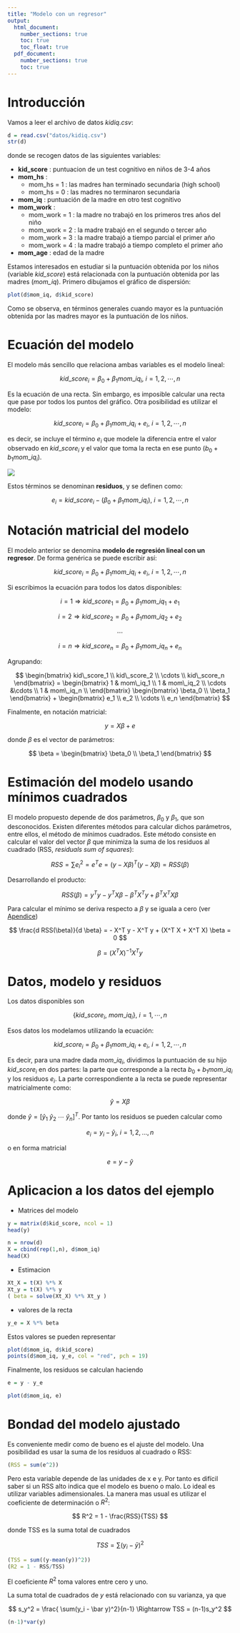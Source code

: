 ```yaml
---
title: "Modelo con un regresor"
output: 
  html_document:
    number_sections: true
    toc: true
    toc_float: true
  pdf_document:
    number_sections: true
    toc: true
---
```



# Introducción

Vamos a leer el archivo de datos *kidiq.csv*:

```r
d = read.csv("datos/kidiq.csv")
str(d)
```

donde se recogen datos de las siguientes variables:

- **kid_score**    : puntuacion de un test cognitivo en niños de 3-4 años
- **mom_hs**       :
    - mom_hs = 1 : las madres han terminado secundaria (high school)
    - mom_hs = 0 : las madres no terminaron secundaria
- **mom_iq**       : puntuación de la madre en otro test cognitivo
- **mom_work**     :
    - mom_work = 1 : la madre no trabajó en los primeros tres años del niño
    - mom_work = 2 : la madre trabajó en el segundo o tercer año
    - mom_work = 3 : la madre trabajó a tiempo parcial el primer año
    - mom_work = 4 : la madre trabajó a tiempo completo el primer año
- **mom_age**      : edad de la madre

Estamos interesados en estudiar si la puntuación obtenida por los niños (variable *kid_score*) está relacionada con la puntuación obtenida por las madres (*mom_iq*). Primero dibujamos el gráfico de dispersión:

```r
plot(d$mom_iq, d$kid_score)
```

Como se observa, en términos generales cuando mayor es la puntuación obtenida por las madres mayor es la puntuación de los niños. 

# Ecuación del modelo

El modelo más sencillo que relaciona ambas variables es el modelo lineal:

$$
kid\_score_i = \beta_0 + \beta_1 mom\_iq_i, \ i = 1,2,\cdots,n
$$

Es la ecuación de una recta. Sin embargo, es imposible calcular una recta que pase por todos los puntos del gráfico. Otra posibilidad es utilizar el modelo:

$$
kid\_score_i = \beta_0 + \beta_1 mom\_iq_i + e_i, \ i = 1,2,\cdots,n
$$

es decir, se incluye el término $e_i$ que modele la diferencia entre el valor observado en $kid\_score_i$ y el valor que toma la recta en ese punto ($b_0 + b_1 mom\_iq_i$).

![](imagenes/residuo.jpg)

Estos términos se denominan **residuos**, y se definen como:

$$
e_i = kid\_score_i - (\beta_0 + \beta_1 mom\_iq_i), \ i = 1,2,\cdots,n
$$


# Notación matricial del modelo

El modelo anterior se denomina **modelo de regresión lineal con un regresor**. De forma genérica se puede escribir así:

$$
kid\_score_i = \beta_0 + \beta_1 mom\_iq_i + e_i, \ i = 1,2,\cdots,n
$$

Si escribimos la ecuación para todos los datos disponibles:

$$
i = 1 \Rightarrow kid\_score_1 = \beta_0 + \beta_1 mom\_iq_1 + e_1
$$

$$
i = 2 \Rightarrow kid\_score_2 = \beta_0 + \beta_1 mom\_iq_2 + e_2
$$

$$
\cdots
$$

$$
i = n \Rightarrow kid\_score_n = \beta_0 + \beta_1 mom\_iq_n + e_n
$$

Agrupando:

$$
\begin{bmatrix}
kid\_score_1 \\ kid\_score_2 \\ \cdots \\ kid\_score_n
\end{bmatrix}
=
\begin{bmatrix}
1 & mom\_iq_1 \\
1 & mom\_iq_2 \\
\cdots &\cdots \\
1 & mom\_iq_n \\
\end{bmatrix}
\begin{bmatrix}
\beta_0 \\ \beta_1
\end{bmatrix}
+
\begin{bmatrix}
e_1 \\ e_2 \\ \cdots \\ e_n
\end{bmatrix}
$$

Finalmente, en notación matricial:

$$
y = X \beta + e
$$

donde $\beta$ es el vector de parámetros:

$$
\beta
=
\begin{bmatrix}
\beta_0 \\ \beta_1
\end{bmatrix}
$$

# Estimación del modelo usando mínimos cuadrados

El modelo propuesto depende de dos parámetros, $\beta_0$ y $\beta_1$, que son desconocidos. Existen diferentes métodos para calcular dichos parámetros, entre ellos, el método de mínimos cuadrados. Este método consiste en calcular el valor del vector $\beta$ que minimiza la suma de los residuos al cuadrado (RSS, *residuals sum of squares*):

$$
RSS = \sum e_i^2 = e^T e = (y - X \beta)^T(y - X \beta) = RSS(\beta)
$$

Desarrollando el producto:

$$
RSS(\beta) = y^T y - y^T X \beta - \beta^T X^T y + \beta^T X^T X \beta
$$

Para calcular el mínimo se deriva respecto a $\beta$ y se iguala a cero (ver [Apendice](apendice_derivadas.html))

$$
\frac{d RSS(\beta)}{d \beta} = - X^T y - X^T y + (X^T X + X^T X) \beta = 0
$$

$$
\beta = (X^TX)^{-1}X^Ty
$$

# Datos, modelo y residuos

Los datos disponibles son 

$$
\{ kid\_score_i, \ mom\_iq_{i}\}, \ i = 1,\cdots,n
$$

Esos datos los modelamos utilizando la ecuación:

$$
kid\_score_i = \beta_0 + \beta_1 mom\_iq_i + e_i, \ i = 1,2,\cdots,n
$$

Es decir, para una madre dada $mom\_iq_i$, dividimos la puntuación de su hijo $kid\_score_i$ en dos partes: la parte que corresponde a la recta $b_0 + b_1 mom\_iq_i$ y los residuos $e_i$. La parte correspondiente a la recta se puede representar matricialmente como:

$$
\hat y = X \beta
$$

donde $\hat y = [\hat y_1 \ \hat y_2 \ \cdots \ \hat y_n]^T$. Por tanto los residuos se pueden calcular como

$$
e_i = y_i - \hat y_i, \ i = 1,2,\ldots,n
$$

o en forma matricial

$$
e = y - \hat y
$$

# Aplicacion a los datos del ejemplo

- Matrices del modelo

```r
y = matrix(d$kid_score, ncol = 1)
head(y)
```

```r
n = nrow(d)
X = cbind(rep(1,n), d$mom_iq)
head(X)
```

- Estimacion

```r
Xt_X = t(X) %*% X
Xt_y = t(X) %*% y
( beta = solve(Xt_X) %*% Xt_y )
```

- valores de la recta

```r
y_e = X %*% beta
```

Estos valores se pueden representar

```r
plot(d$mom_iq, d$kid_score)
points(d$mom_iq, y_e, col = "red", pch = 19)
```

Finalmente, los residuos se calculan haciendo

```r
e = y - y_e
```

```r
plot(d$mom_iq, e)
```


# Bondad del modelo ajustado

Es conveniente medir como de bueno es el ajuste del modelo. Una posibilidad es usar la suma de los residuos al cuadrado o RSS:

```r
(RSS = sum(e^2))
```

Pero esta variable depende de las unidades de x e y. Por tanto es difícil saber si un RSS alto indica que el modelo es bueno o malo. Lo ideal es utilizar variables adimensionales. La manera mas usual es utilizar el coeficiente de determinación o $R^2$:

$$
R^2 = 1 - \frac{RSS}{TSS}
$$

donde TSS es la suma total de cuadrados

$$
TSS = \sum(y_i - \bar y)^2
$$

```r
(TSS = sum((y-mean(y))^2))
(R2 = 1 - RSS/TSS)
```

El coeficiente $R^2$ toma valores entre cero y uno. 

La suma total de cuadrados de *y* está relacionado con su varianza, ya que

$$
s_y^2 = \frac{ \sum(y_i - \bar y)^2}{n-1} \Rightarrow TSS = (n-1)s_y^2
$$

```r
(n-1)*var(y)
```

